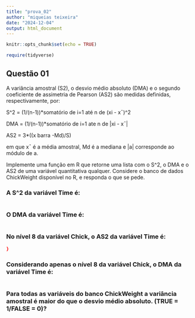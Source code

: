 ```yaml
---
title: "prova_02"
author: "miqueias teixeira"
date: "2024-12-04"
output: html_document
---
```


```r
knitr::opts_chunk$set(echo = TRUE)

require(tidyverse)
```

## Questão 01

A variância amostral (S2), o desvio médio absoluto (DMA) e o segundo coeficiente de assimetria de Pearson (AS2) são medidas definidas, respectivamente, por:

S^2 = (1/(n-1))*somatório de i=1 até n de (xi - x¯)^2

DMA = (1/(n-1))*somatório de i=1 ate n de |xi - x¯|

AS2 = 3*((x barra -Md)/S)

em que x¯ é a média amostral, Md é a mediana e |a| corresponde ao módulo de a.

Implemente uma função em R que retorne uma lista com o S^2, o DMA e o AS2 de uma variável quantitativa qualquer. Considere o banco de dados ChickWeight disponível no R, e responda o que se pede.

### A S^2 da variável Time é: 

```r

```


### O DMA da variável Time é:

```r

```

### No nível 8 da variável Chick, o AS2 da variável Time é:

```r

}

```

### Considerando apenas o nível 8 da variável Chick, o DMA da variável Time é:

```r

```

### Para todas as variáveis do banco ChickWeight a variância amostral é maior do que o desvio médio absoluto. (TRUE = 1/FALSE = 0)?

```r

```

